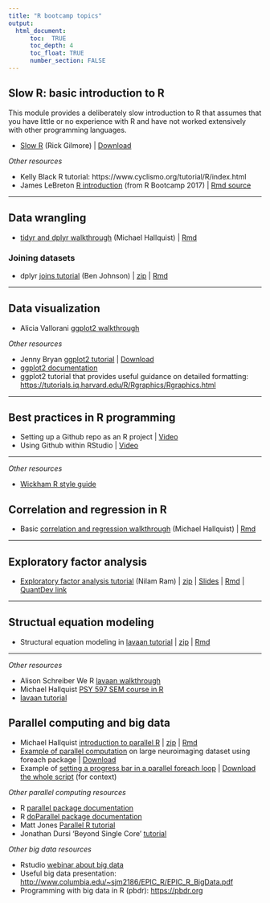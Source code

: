 ```yaml
---
title: "R bootcamp topics"
output:
  html_document:
      toc:  TRUE
      toc_depth: 4
      toc_float: TRUE
      number_section: FALSE
---
```


## Slow R: basic introduction to R

This module provides a deliberately slow introduction to R that assumes that you have little or no experience with R and have not worked extensively with other programming languages.

- [Slow R](talks/slow-r.html) (Rick Gilmore) | [Download](talks/slow-r.Rmd)

*Other resources*

- Kelly Black R tutorial: https://www.cyclismo.org/tutorial/R/index.html
- James LeBreton [R introduction](https://psu-psychology.github.io/r-bootcamp/talks/R-Workshop-James.nb.html) (from R Bootcamp 2017) | [Rmd source](https://github.com/psu-psychology/r-bootcamp/blob/master/docs/talks/R-Workshop-James.Rmd)

***

## Data wrangling

- [tidyr and dplyr walkthrough](talks/dplyr_walkthrough_2018.html) (Michael Hallquist) | [Rmd](talks/dplyr_walkthrough_2018.Rmd)

### Joining datasets

- dplyr [joins tutorial](talks/joins_tutorial_bnj.html) (Ben Johnson) | [zip](zips/johnson_joins.zip) | [Rmd](talks/joins_tutorial_bnj.Rmd)

***

## Data visualization

- Alicia Vallorani [ggplot2 walkthrough](talks/ggplot2_tutorial_vallorani.html)

*Other resources*

- Jenny Bryan [ggplot2 tutorial](https://github.com/jennybc/ggplot2-tutorial) | [Download](https://github.com/jennybc/ggplot2-tutorial/archive/master.zip)
- [ggplot2 documentation](http://ggplot2.tidyverse.org/reference/)
- ggplot2 tutorial that provides useful guidance on detailed formatting: <https://tutorials.iq.harvard.edu/R/Rgraphics/Rgraphics.html>

***

## Best practices in R programming

- Setting up a Github repo as an R project | [Video](mov/rstudio-project-on-github.mp4)
- Using Github within RStudio | [Video](mov/edit-save-commit-push.mp4)

***

*Other resources*

- [Wickham R style guide](http://adv-r.had.co.nz/Style.html)

## Correlation and regression in R

- Basic [correlation and regression walkthrough](talks/correlation_regression.html) (Michael Hallquist) | [Rmd](talks/correlation_regression.Rmd)

***

## Exploratory factor analysis

- [Exploratory factor analysis tutorial](talks/IntroBasicEFA_2018_0815.html) (Nilam Ram) | [zip](zips/ram_efa.zip) | [Slides](talks/RBootcamp_IntroFactorAnalysis_2018_0816.pdf) | [Rmd](talks/IntroBasicEFA_2018_0815.Rmd) | [QuantDev link](https://quantdev.ssri.psu.edu/tutorials/intro-basic-exploratory-factor-analysis)

***

## Structual equation modeling

- Structural equation modeling in [lavaan tutorial](talks/lavaan_tutorial.html) | [zip](zips/hallquist_lavaan.zip) | [Rmd](talks/lavaan_tutorial.Rmd)

***

*Other resources*

- Alison Schreiber We R [lavaan walkthrough](https://quantdev.ssri.psu.edu/tutorials/structural-equation-modeling-r-using-lavaan)
- Michael Hallquist [PSY 597 SEM course in R](https://psu-psychology.github.io/psy-597-SEM/)
- [lavaan tutorial](http://lavaan.ugent.be/tutorial/index.html)

## Parallel computing and big data

- Michael Hallquist [introduction to parallel R](talks/parallel_r.html) | [zip](zips/hallquist_parallel.zip) | [Rmd](talks/parallel_r.Rmd)
- [Example of parallel computation](R/clock_MEG_lmer.R.txt) on large neuroimaging dataset using foreach package | [Download](R/clock_MEG_lmer.R)
- Example of [setting a progress bar in a parallel foreach loop](https://gist.github.com/michaelhallquist/530035827ba46d16900b9f5b0169fb45) | [Download the whole script](R/fitVoxelwiseARMA.R) (for context)

*Other parallel computing resources*

- R [parallel package documentation](https://stat.ethz.ch/R-manual/R-devel/library/parallel/doc/parallel.pdf)
- R [doParallel package documentation](https://cran.r-project.org/web/packages/doParallel/vignettes/gettingstartedParallel.pdf)
- Matt Jones [Parallel R tutorial](https://nceas.github.io/oss-lessons/parallel-computing-in-r/parallel-computing-in-r.html)
- Jonathan Dursi 'Beyond Single Core' [tutorial](https://ljdursi.github.io/beyond-single-core-R)

*Other big data resources*

- Rstudio [webinar about big data](https://www.rstudio.com/resources/webinars/working-with-big-data-in-r/)
- Useful big data presentation: <http://www.columbia.edu/~sjm2186/EPIC_R/EPIC_R_BigData.pdf>
- Programming with big data in R (pbdr): <https://pbdr.org>